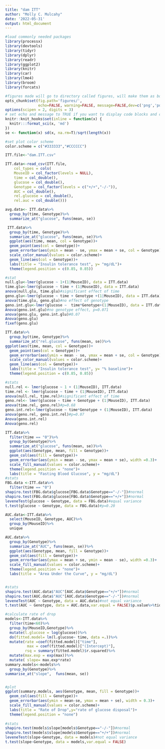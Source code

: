 ```yaml
---
title: "dam ITT"
author: "Molly C. Mulcahy"
date: '2022-05-31'
output: html_document
---
```


```r
#load commonly needed packages
library(processx)
library(devtools)
library(tidyr)
library(dplyr)
library(readr)
library(ggplot2)
library(knitr)
library(car)
library(lme4)
library(broom)
library(forcats)

#figures made will go to directory called figures, will make them as both png and pdf files 
opts_chunk$set(fig.path='figures/',
               echo=FALSE, warning=FALSE, message=FALSE,dev=c('png','pdf'))
options(scipen = 2, digits = 3)
# set echo and message to TRUE if you want to display code blocks and code output respectively
knitr::knit_hooks$set(inline = function(x) {
  knitr:::format_sci(x, 'md')
})
se <- function(x) sd(x, na.rm=T)/sqrt(length(x))

#set plot color scheme
color.scheme = c("#333333","#CCCCCC")
```


```r
ITT.file<-"dam.ITT.csv"

ITT.data<-read_csv(ITT.file,
    col_types = cols(
    MouseID = col_factor(levels = NULL),
    time = col_double(),
    glucose = col_double(),
    Genotype = col_factor(levels = c("+/+","-/-")),
    AUC = col_double(),
    rel.glucose = col_double(),
    rel.auc = col_double()))

avg.data<- ITT.data%>%
  group_by(time, Genotype)%>%
  summarize_at("glucose", funs(mean, se))
```

```r
 ITT.data%>%
  group_by(time, Genotype)%>%
  summarize_at("glucose", funs(mean, se))%>%
  ggplot(aes(time, mean, col = Genotype))+
  geom_point(aes(col = Genotype))+
  geom_errorbar(aes(ymin = mean - se, ymax = mean + se, col = Genotype), width =0.3)+
  scale_color_manual(values = color.scheme)+
  geom_line(aes(col = Genotype))+
  labs(title = "Insulin tolerance test", y= "mg/dL")+
  theme(legend.position = c(0.85, 0.85))

#stat
null.glu<-lmer(glucose ~ 1+(1|MouseID), data = ITT.data)
time.glu<-lmer(glucose ~ time + (1|MouseID), data = ITT.data)
anova(null.glu, time.glu)#significant effect of time
geno.glu<-lmer(glucose ~ time + Genotype +(1|MouseID), data = ITT.data)
anova(time.glu, geno.glu)#no effect of genotype
geno.int.glu<-lmer(glucose ~  time*Genotype+(1|MouseID), data = ITT.data)
Anova(geno.int.glu)#no genotype effect, p=0.071
anova(geno.glu, geno.int.glu)#0.07
Anova(geno.glu)
fixef(geno.glu)
```


```r
ITT.data%>%
  group_by(time, Genotype)%>%
  summarize_at("rel.glucose", funs(mean, se))%>%
ggplot(aes(time, mean, col = Genotype))+
  geom_point(aes(col = Genotype))+
  geom_errorbar(aes(ymin = mean - se, ymax = mean + se, col = Genotype), width =0.3)+
  scale_color_manual(values = color.scheme)+
  geom_line(aes(col = Genotype))+
  labs(title = "Insulin tolerance test", y= "% baseline")+
  theme(legend.position = c(0.85, 0.85))

#stats
null.rel <- lmer(glucose ~ 1 + (1|MouseID), ITT.data)
time.rel <- lmer(glucose ~ time + (1|MouseID), ITT.data)
anova(null.rel, time.rel)#significant effect of time
geno.rel<- lmer(glucose ~ time + Genotype + (1|MouseID), ITT.data)
anova(time.rel, geno.rel)#p=0.68
geno.int.rel<-lmer(glucose ~ time*Genotype + (1|MouseID), ITT.data)
anova(geno.rel, geno.int.rel)#p=0.07
Anova(geno.int.rel)
Anova(geno.rel)
```


```r
ITT.data%>%
  filter(time == "0")%>%
  group_by(Genotype)%>%
  summarize_at("glucose", funs(mean, se))%>%
  ggplot(aes(Genotype, mean, fill = Genotype))+
  geom_col(aes(fill = Genotype))+
  geom_errorbar(aes(ymin = mean - se, ymax = mean + se), width =0.3)+
  scale_fill_manual(values = color.scheme)+
  theme(legend.position = "none")+
  labs(title = "Fasting Blood Glucose", y = "mg/dL")
#stats
FBG.data <-ITT.data%>%
  filter(time == "0")
shapiro.test(FBG.data$glucose[FBG.data$Genotype=="-/-"])#normal
shapiro.test(FBG.data$glucose[FBG.data$Genotype=="+/+"])#normal
leveneTest(glucose ~ Genotype, data = FBG.data)#equal variance
t.test(glucose ~ Genotype, data = FBG.data)#p=0.20
```


```r
AUC.data<-ITT.data%>%
  select(MouseID, Genotype, AUC)%>%
  group_by(MouseID)%>%
  unique

AUC.data%>%
  group_by(Genotype)%>%
  summarize_at("AUC", funs(mean, se))%>%
  ggplot(aes(Genotype, mean, fill = Genotype))+
  geom_col(aes(fill = Genotype))+
  geom_errorbar(aes(ymax = mean + se, ymin = mean - se), width =0.3)+
  scale_fill_manual(values = color.scheme)+
  theme(legend.position = "none")+
  labs(title = "Area Under the Curve", y = "mg/dL")


#stats
shapiro.test(AUC.data$"AUC"[AUC.data$Genotype=="+/+"])#normal
shapiro.test(AUC.data$"AUC"[AUC.data$Genotype=="-/-"])#normal
leveneTest(AUC ~ Genotype, data = AUC.data)#not equal variance
t.test(AUC ~ Genotype, data = AUC.data,var.equal = FALSE)$p.value%>%tidy%>%kable#0.7
```


```r
#calculate rate of drop
models<-ITT.data%>%
  filter(time<60)%>%
  group_by(MouseID,Genotype)%>%
  mutate(l.glucose = log(glucose))%>%
  do(fitted.model= lm(l.glucose~ time, data =.))%>%
  mutate(rate =coef(fitted.model)["time"],
          max = coef(fitted.model)["(Intercept)"],
         rsq = summary(fitted.model)$r.squared)%>%
  mutate(max.exp = exp(max))%>%
  mutate( slope= max.exp*rate)
summary.models<-models%>%
  group_by(Genotype)%>%
summarise_at("slope",  funs(mean, se))


#plot
ggplot(summary.models, aes(Genotype, mean, fill = Genotype))+
  geom_col(aes(fill = Genotype))+
  geom_errorbar(aes(ymin = mean-se, ymax = mean + se), width = 0.3)+
  scale_fill_manual(values = color.scheme)+
  labs(title = "Rate of Drop",y="rate of glucose disposal")+
  theme(legend.position = "none")
 
#stats
shapiro.test(models$slope[models$Genotype=="-/-"])#normal
shapiro.test(models$slope[models$Genotype=="+/+"])#normal
leveneTest(slope~Genotype, data = models)#not equal variance
t.test(slope~Genotype, data = models,var.equal = FALSE)
```
           